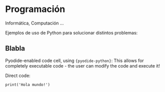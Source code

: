 # Programación 

Informática, Computación ...

Ejemplos de uso de Python para solucionar distintos problemas:

## Blabla

Pyodide-enabled code cell, using `{pyodide-python}`: This allows for completely executable code - the user can modify the code and execute it!

Direct code:
```pyodide-python
print('Hola mundo!')
```
